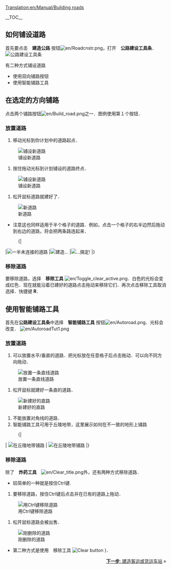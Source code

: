 [[Translation:en/Manual/Building roads]]
{{zh/教程}}

__TOC__

==如何铺设道路==
首先要点击　'''建造公路''' 按钮[[File:en/Roadcnstr.png]]，打开　'''公路建设工具条'''．<br/>
[[File:en/Road constructionnew.png|none|frame|公路建设工具条]]

有二种方式铺设道路
*使用双向铺路按钮
*使用智能铺路工具

== 在选定的方向铺路 ==
点击两个铺路按钮[[File:en/Build road.png]]之一．图例使用第１个按钮．

=== 放置道路 ===
#移动光标到你计划中的道路起点．<br/>
[[File:en/build roads01.png|none|frame|铺设新道路]]
#按住拖动光标到计划铺设的道路终点．<br/>
[[File:en/build roads02.png|none|frame|铺设新道路]]
#松开鼠标道路就建好了．<br/>
[[File:en/build roads03.png|none|frame|新道路]]

*注意这也同样适用于半个格子的道路．例如，点击一个格子的右半边然后拖动到右边的道路，将会把两条路连起来．
:{|
|[[File:en/build roads04.png|none|frame|一半未连接的道路]]
|[[File:en/build roads05.png|none|frame|建造...]]
|[[File:en/build roads06.png|none|frame|...搞定!]]
|}
=== 移除道路 === 
要移除道路，选择　'''移除工具''' [[File:en/Toggle clear active.png]]．白色的光标会变成红色．现在就能沿着已建好的道路点击拖动来移除它们．再次点击移除工具取消选择．快捷键 '''R'''．

== 使用智能铺路工具 ==
首先在'''公路建设工具条'''中选择　'''智能铺路工具''' 按钮[[File:en/Autoroad.png]]．光标会改变．
[[File:en/AutoroadTut1.png|none|frame]]

=== 放置道路 ===
# 可以放置水平/垂直的道路．把光标放在任意格子后点击拖动．可以向不同方向拖动．<br/>
[[File:en/AutoroadTut2.png|none|frame|放置一条直线道路]]
#松开鼠标就建好一条直的道路．<br/>
[[File:en/AutoroadTut3.png|none|frame|新建好的直路]]
#不能放置对角线的道路．
#智能铺路工具可用于丘陵地带，这里展示如何在不一致的地形上铺路
:{|
| [[File:en/AutoroadTut5.png|none|frame|在丘陵地带铺路]]
| [[File:en/AutoroadTut6.png|none|frame|在丘陵地带铺路]]
|}
=== 移除道路 ===
除了　'''炸药工具'''　[[File:en/Clear title.png]]外，还有两种方式移除道路．
*较简单的一种就是按住Ctrl键.

#要移除道路，按住Ctrl键后点击并在已有的道路上拖动．<br/>
[[File:en/AutoroadTut7.png|none|frame|用Ctrl键移除道路]]
#松开鼠标道路会被出售．<br/>
[[File:en/AutoroadTut8.png|none|frame|刚删除的道路]]

*第二种方式是使用　移除工具 [[File:en/Toggle clear active.png|Clear button]] )．

<span style="float: right">[[zh/Manual/教程/建造客运或货运车站|'''下一步''': 建造客运或货运车站]] &raquo;</span>